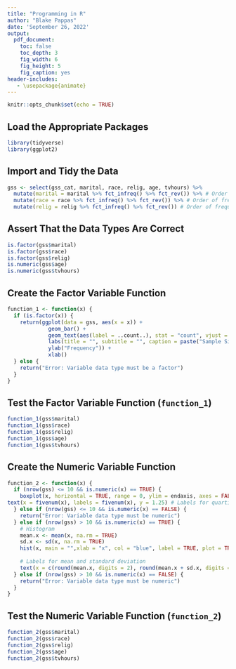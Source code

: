---
title: "Programming in R"
author: "Blake Pappas"
date: 'September 26, 2022'
output:
  pdf_document:
    toc: false
    toc_depth: 3
    fig_width: 6
    fig_height: 5
    fig_caption: yes
header-includes:
   - \usepackage{animate}
---

```{r setup, include = FALSE}
knitr::opts_chunk$set(echo = TRUE)
```

## Load the Appropriate Packages

```{r warning = FALSE}
library(tidyverse)
library(ggplot2)
```

## Import and Tidy the Data

```{r}
gss <- select(gss_cat, marital, race, relig, age, tvhours) %>%
  mutate(marital = marital %>% fct_infreq() %>% fct_rev()) %>% # Order of frequency
  mutate(race = race %>% fct_infreq() %>% fct_rev()) %>% # Order of frequency
  mutate(relig = relig %>% fct_infreq() %>% fct_rev()) # Order of frequency
```

## Assert That the Data Types Are Correct

```{r}
is.factor(gss$marital)
is.factor(gss$race)
is.factor(gss$relig)
is.numeric(gss$age)
is.numeric(gss$tvhours)
```

## Create the Factor Variable Function

```{r}
function_1 <- function(x) {
  if (is.factor(x)) {
    return(ggplot(data = gss, aes(x = x)) +
             geom_bar() +
             geom_text(aes(label = ..count..), stat = "count", vjust = -0.2, colour = "black") +
             labs(title = "", subtitle = "", caption = paste("Sample Size:", nrow(gss), ", ", "Missing Value Count: ", sum(is.na(x)))) + 
             ylab("Frequency")) +
             xlab()
  } else {
    return("Error: Variable data type must be a factor")
  }
}
```

## Test the Factor Variable Function (`function_1`)

```{r, warning = FALSE}
function_1(gss$marital)
function_1(gss$race)
function_1(gss$relig)
function_1(gss$age)
function_1(gss$tvhours)
```

## Create the Numeric Variable Function

```{r}
function_2 <- function(x) {
  if (nrow(gss) <= 10 && is.numeric(x) == TRUE) {
    boxplot(x, horizontal = TRUE, range = 0, ylim = endaxis, axes = FALSE, col= "grey", add = FALSE, staplewex=1)
text(x = fivenum(x), labels = fivenum(x), y = 1.25) # Labels for quartiles and median values
  } else if (nrow(gss) <= 10 && is.numeric(x) == FALSE) {
    return("Error: Variable data type must be numeric")
  } else if (nrow(gss) > 10 && is.numeric(x) == TRUE) {
    # Histogram
    mean.x <- mean(x, na.rm = TRUE)
    sd.x <- sd(x, na.rm = TRUE)
    hist(x, main = "",xlab = "x", col = "blue", label = TRUE, plot = TRUE, freq = T)  
    
    # Labels for mean and standard deviation
    text(x = c(round(mean.x, digits = 2), round(mean.x + sd.x, digits = 2), round(mean.x - sd.x, digits = 2), round(mean.x + 2 * sd.x, digits = 2), round(mean.x - 2 * sd.x, digits = 2)), labels = c(round(mean.x, digits = 2), round(mean.x + sd.x, digits = 2), round(mean.x - sd.x, digits = 2), round(mean.x + 2 * sd.x, digits = 2), round(mean.x - 2 * sd.x, digits = 2)), y = 2)
  } else if (nrow(gss) > 10 && is.numeric(x) == FALSE) {
    return("Error: Variable data type must be numeric")
  }
}
```


## Test the Numeric Variable Function (`function_2`)

```{r}
function_2(gss$marital)
function_2(gss$race)
function_2(gss$relig)
function_2(gss$age)
function_2(gss$tvhours)
```